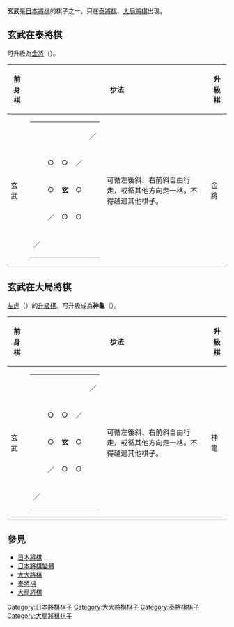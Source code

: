 {{japanese|japanese=玄武|kana=げんぶ|romaji=Genbu}}

'''玄武'''是[[日本將棋|日本將棋]]的棋子之一。只在[[泰將棋|泰將棋]]、[[大局將棋|大局將棋]]出現。

==玄武在泰將棋==
可升級為[[金將|金將]]（{{lang|ja|きんしょう}}）。

{| border="1" cellspacing="0" cellpadding="3"
|----- bgcolor="#dddddd"
! 前身棋
! colspan="2" | 步法
! 升級棋
! colspan="2" | 步法
|-----
| 玄武 ||
{| border="1" cellspacing="0" cellpadding="3"
|-----
|   ||   ||   ||   || ／
|-----
|   || ○ || ○ || ／ ||  
|-----
|   || ○ || '''玄''' || ○ ||  
|-----
|   || ／ || ○ || ○ ||  
|-----
| ／ ||   ||   ||   ||  
|}
| 可循左後斜、右前斜自由行走，或循其他方向走一格。不得越過其他棋子。 || 金將
|
{| border="1" cellspacing="0" cellpadding="3"
|-----
|<span style="color:white;">■</span> || <span style="color:white;">■</span> || <span style="color:white;">■</span> || <span style="color:white;">■</span> || <span style="color:white;">■</span>
|-----
| 　 || ○ || ○ || ○ ||
|-----
| 　 || ○ || '''金''' || ○ ||
|-----
| 　 || 　 || ○ || 　 ||
|-----
|<span style="color:white;">■</span> || <span style="color:white;">■</span> || <span style="color:white;">■</span> || <span style="color:white;">■</span> || <span style="color:white;">■</span>
|}
| 可循縱向、橫向、前斜向走一格。
|}

==玄武在大局將棋==
[[左虎|左虎]]（{{lang|ja|さこ}}）的[[升級棋|升級棋]]。可升級成為'''神龜'''（{{lang|ja|しんき，神亀}}）。


{| border="1" cellspacing="0" cellpadding="3"
|----- bgcolor="#dddddd"
! 前身棋
! colspan="2" | 步法
! 升級棋
! colspan="2" | 步法
|-----
| 玄武 ||
{| border="1" cellspacing="0" cellpadding="3"
|-----
|   ||   ||   ||   || ／
|-----
|   || ○ || ○ || ／ ||  
|-----
|   || ○ || '''玄''' || ○ ||  
|-----
|   || ／ || ○ || ○ ||  
|-----
| ／ ||   ||   ||   ||  
|}
| 可循左後斜、右前斜自由行走，或循其他方向走一格。不得越過其他棋子。 || 神龜
|
{| border="1" cellspacing="0" cellpadding="3"
|-----
|   ||   ||   ||   || ／
|-----
|   || ○ || ○ || ／ ||  
|-----
|   || ○ || '''祹''' || ○ ||  
|-----
|   || ／ || ○ || ＼ ||  
|-----
| ／ ||   ||   ||   || ＼
|}
| 可循後斜向、右前斜自由行走，或循其他方向走一格。不得越過其他棋子。
|}


==參見==
*[[日本將棋|日本將棋]]
*[[日本將棋變體|日本將棋變體]]
*[[大大將棋|大大將棋]]
*[[泰將棋|泰將棋]]
*[[大局將棋|大局將棋]]


[[Category:日本將棋棋子|Category:日本將棋棋子]]
[[Category:大大將棋棋子|Category:大大將棋棋子]]
[[Category:泰將棋棋子|Category:泰將棋棋子]]
[[Category:大局將棋棋子|Category:大局將棋棋子]]
